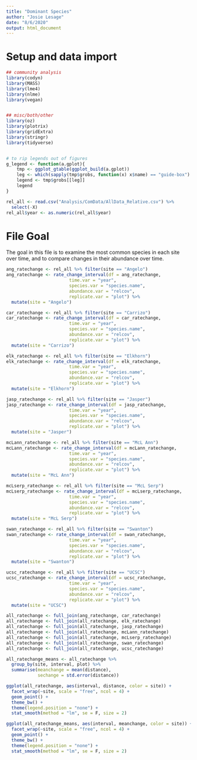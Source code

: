 ```yaml
---
title: "Dominant Species"
author: "Josie Lesage"
date: "8/6/2020"
output: html_document
---
```


# Setup and data import
```r
## community analysis
library(codyn)
library(MASS)
library(lme4)
library(nlme)
library(vegan)


## misc/both/other
library(oz)
library(plotrix)
library(gridExtra)
library(stringr)
library(tidyverse)


# to rip legends out of figures
g_legend <- function(a.gplot){ 
    tmp <- ggplot_gtable(ggplot_build(a.gplot)) 
    leg <- which(sapply(tmp$grobs, function(x) x$name) == "guide-box") 
    legend <- tmp$grobs[[leg]] 
    legend
} 
``` 

```r
rel_all <- read.csv("Analysis/ComData/AllData_Relative.csv") %>%
  select(-X)
rel_all$year <- as.numeric(rel_all$year)
```

# File Goal

The goal in this file is to examine the most common species in each site over time, and to compare changes in their abundance over time.

```r
ang_ratechange <- rel_all %>% filter(site == "Angelo")
ang_ratechange <- rate_change_interval(df = ang_ratechange,
                        time.var = "year",
                        species.var = "species.name",
                        abundance.var = "relcov", 
                        replicate.var = "plot") %>%
  mutate(site = "Angelo")

car_ratechange <- rel_all %>% filter(site == "Carrizo")
car_ratechange <- rate_change_interval(df = car_ratechange,
                        time.var = "year",
                        species.var = "species.name",
                        abundance.var = "relcov", 
                        replicate.var = "plot") %>%
  mutate(site = "Carrizo") 

elk_ratechange <- rel_all %>% filter(site == "Elkhorn") 
elk_ratechange <- rate_change_interval(df = elk_ratechange,
                        time.var = "year",
                        species.var = "species.name",
                        abundance.var = "relcov", 
                        replicate.var = "plot") %>%
  mutate(site = "Elkhorn") 

jasp_ratechange <- rel_all %>% filter(site == "Jasper")
jasp_ratechange <- rate_change_interval(df = jasp_ratechange,
                        time.var = "year",
                        species.var = "species.name",
                        abundance.var = "relcov", 
                        replicate.var = "plot") %>%
  mutate(site = "Jasper") 

mcLann_ratechange <- rel_all %>% filter(site == "McL Ann")
mcLann_ratechange <- rate_change_interval(df = mcLann_ratechange,
                        time.var = "year",
                        species.var = "species.name",
                        abundance.var = "relcov", 
                        replicate.var = "plot") %>%
  mutate(site = "McL Ann")

mcLserp_ratechange <- rel_all %>% filter(site == "McL Serp")
mcLserp_ratechange <- rate_change_interval(df = mcLserp_ratechange,
                        time.var = "year",
                        species.var = "species.name",
                        abundance.var = "relcov", 
                        replicate.var = "plot") %>%
  mutate(site = "McL Serp") 

swan_ratechange <- rel_all %>% filter(site == "Swanton")
swan_ratechange <- rate_change_interval(df = swan_ratechange,
                        time.var = "year",
                        species.var = "species.name",
                        abundance.var = "relcov", 
                        replicate.var = "plot") %>%
  mutate(site = "Swanton") 

ucsc_ratechange <- rel_all %>% filter(site == "UCSC")
ucsc_ratechange <- rate_change_interval(df = ucsc_ratechange,
                        time.var = "year",
                        species.var = "species.name",
                        abundance.var = "relcov", 
                        replicate.var = "plot") %>%
  mutate(site = "UCSC") 

all_ratechange <- full_join(ang_ratechange, car_ratechange)
all_ratechange <- full_join(all_ratechange, elk_ratechange)
all_ratechange <- full_join(all_ratechange, jasp_ratechange)
all_ratechange <- full_join(all_ratechange, mcLann_ratechange)
all_ratechange <- full_join(all_ratechange, mcLserp_ratechange)
all_ratechange <- full_join(all_ratechange, swan_ratechange)
all_ratechange <- full_join(all_ratechange, ucsc_ratechange)

all_ratechange_means <- all_ratechange %>%
  group_by(site, interval, plot) %>%
  summarise(meanchange = mean(distance),
            sechange = std.error(distance))

ggplot(all_ratechange, aes(interval, distance, color = site)) + 
  facet_wrap(~site, scale = "free", ncol = 4) + 
  geom_point() + 
  theme_bw() + 
  theme(legend.position = "none") +
  stat_smooth(method = "lm", se = F, size = 2)

ggplot(all_ratechange_means, aes(interval, meanchange, color = site)) + 
  facet_wrap(~site, scale = "free", ncol = 4) + 
  geom_point() + 
  theme_bw() + 
  theme(legend.position = "none") +
  stat_smooth(method = "lm", se = F, size = 2)
```

